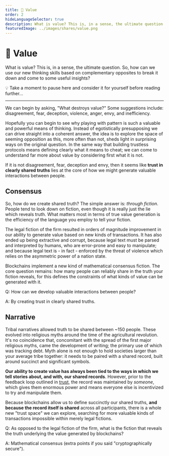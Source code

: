 ```yaml
---
title: 💯 Value
order: 2
hideLanguageSelector: true
description: What is value? This is, in a sense, the ultimate question. It seems like trust in clearly shared truths lies at its core, so how might we generate more valuable interactions between people?
featuredImage: ../images/shares/value.png
---
```


# 💯 Value

What is value? This is, in a sense, the ultimate question. So, how can we use our new thinking skills based on complementary opposites to break it down and come to some useful insights? 

<StatusBanner warning>

💡 Take a moment to pause here and consider it for yourself before reading further...

</StatusBanner>

---

We can begin by asking, "What destroys value?" Some suggestions include: disagreement, fear, 
deception, violence, anger, envy, and inefficiency.

Hopefully you can begin to see why playing with pattern is such a valuable and powerful means 
of thinking. Instead of egotistically presupposing we can drive straight into a coherent answer, 
the idea is to explore the space of seeming opposition as this, more often than not, sheds light 
in surprising ways on the original question. In the same way that building trustless protocols 
means defining clearly what it means to cheat; we can come to understand far more about value 
by considering first what it is not.

If it is not disagreement, fear, deception and envy, then it seems like **trust in clearly 
shared truths** lies at the core of how we might generate valuable interactions between people.

## Consensus

So, how do we create shared truth? The simple answer is: *through fiction*. People tend to look 
down on fiction, even though it is really just the lie which reveals truth. What matters most in 
terms of true value generation is the efficiency of the language you employ to tell your fiction. 

The legal fiction of the firm resulted in orders of magnitude improvement in our ability to 
generate value based on new kinds of transactions. It has also ended up being extractive and 
corrupt, because legal text must be parsed and interpreted by humans, who are error-prone and 
easy to manipulate; and because legal text is - in fact - enforced by the threat of violence 
which relies on the asymmetric power of a nation state.

Blockchains implement a new kind of mathematical consensus fiction. The core question remains: 
how many people can reliably share in the truth your fiction reveals, for this defines the 
constraints of what kinds of value can be generated with it.

<Flash>

<Card>

Q: How can we develop valuable interactions between people?

A: By creating trust in clearly shared truths.

</Card>

</Flash>


## Narrative

Tribal narratives allowed truth to be shared between ~150 people. These evolved into religious 
myths around the time of the agricultural revolution. It's no coincidence that, concomitant 
with the spread of the first major religious myths, came the development of writing; the primary 
use of which was tracking debt. Myth alone is not enough to hold societies larger than your 
average tribe together: it needs to be paired with a shared record, built around succinct and 
significant symbols.

**Our ability to create value has always 
been tied to the ways in which we tell stories about, and with, our shared records**. However, 
prior to the feedback loop outlined in [trust](/learn/module-0/trust), the record was maintained 
by *someone*, which gives them enormous power and means everyone else is incentivized to try 
and manipulate them.

Because blockchains allow us to define succinctly our shared truths, **and because the record 
itself is shared** across all participants, there is a whole new "trust space" we can explore, 
searching for more valuable kinds of transactions impossible within merely legal fictions.

<Flash>

<Card>
    
Q: As opposed to the legal fiction of the firm, what is the fiction that reveals the truth underlying the value generated by blockchains?

A: Mathematical consensus (extra points if you said "cryptographically secure").

</Card>

</Flash>

